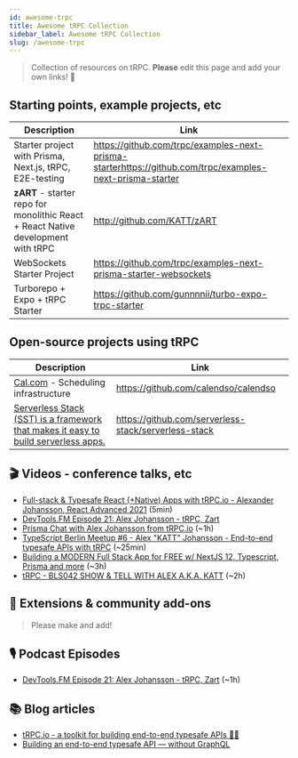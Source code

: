 ```yaml
---
id: awesome-trpc
title: Awesome tRPC Collection
sidebar_label: Awesome tRPC Collection
slug: /awesome-trpc
---
```


> Collection of resources on tRPC. **Please** edit this page and add your own links! 🙏

## Starting points, example projects, etc

| Description                                                                       | Link                                                                                                     |
| --------------------------------------------------------------------------------- | -------------------------------------------------------------------------------------------------------- |
| Starter project with Prisma, Next.js, tRPC, E2E-testing                           | https://github.com/trpc/examples-next-prisma-starterhttps://github.com/trpc/examples-next-prisma-starter |
| **zART** - starter repo for monolithic React + React Native development with tRPC | http://github.com/KATT/zART                                                                              |
| WebSockets Starter Project                                                        | https://github.com/trpc/examples-next-prisma-starter-websockets                                          |
| Turborepo + Expo + tRPC Starter                                                   | https://github.com/gunnnnii/turbo-expo-trpc-starter                                                      |

## Open-source projects using tRPC

| Description                                                                                           | Link                                                 |
| ----------------------------------------------------------------------------------------------------- | ---------------------------------------------------- |
| [Cal.com](https://cal.com) - Scheduling infrastructure                                                | https://github.com/calendso/calendso                 |
| [Serverless Stack (SST) is a framework that makes it easy to build serverless apps.](https://cal.com) | https://github.com/serverless-stack/serverless-stack |

## 🎬 Videos - conference talks, etc

- [Full-stack & Typesafe React (+Native) Apps with tRPC.io - Alexander Johansson, React Advanced 2021](https://www.youtube.com/watch?v=sufCfu6c3yo) (5min)
- [DevTools.FM Episode 21: Alex Johansson - tRPC, Zart](https://www.youtube.com/watch?v=eUyZ5Vn9ANk)
- [Prisma Chat with Alex Johansson from tRPC.io](https://www.youtube.com/watch?v=-_GZJ3xwYOw) (~1h)
- [TypeScript Berlin Meetup #6 - Alex "KATT" Johansson - End-to-end typesafe APIs with tRPC](https://www.youtube.com/watch?v=qBXrwFsFK1Q) (~25min)
- [Building a MODERN Full Stack App for FREE w/ NextJS 12, Typescript, Prisma and more](https://www.youtube.com/watch?v=PKy2lYEnhgs) (~3h)
- [tRPC - BLS042 SHOW & TELL WITH ALEX A.K.A. KATT](https://www.youtube.com/watch?v=oM-0bA4m0hQ) (~2h)

## 🧩 Extensions & community add-ons

> Please make and add!

## 🎙 Podcast Episodes

- [DevTools.FM Episode 21: Alex Johansson - tRPC, Zart](https://devtools.fm/episode/21) (~1h)

## 📚 Blog articles

- [tRPC.io - a toolkit for building end-to-end typesafe APIs 🧙‍♂️](https://dev.to/katt/trpc-io-a-toolkit-for-building-end-to-end-typesafe-apis-1468)
- [Building an end-to-end typesafe API — without GraphQL](https://colinhacks.com/essays/painless-typesafety)
